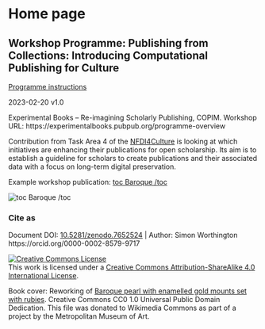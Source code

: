 # Home page

## Workshop Programme: Publishing from Collections: Introducing Computational Publishing for Culture

[Programme instructions](https://mrchristian.github.io/Workshop-Publishing-from-Collections/)

2023-02-20 v1.0

Experimental Books – Re-imagining Scholarly Publishing, COPIM. Workshop URL: https://experimentalbooks.pubpub.org/programme-overview

Contribution from Task Area 4 of the [NFDI4Culture](https://nfdi4culture.de/) is looking at which initiatives are enhancing their publications for open scholarship. Its aim is to establish a guideline for scholars to create publications and their associated data with a focus on long-term digital preservation.

Example workshop publication: [toc Baroque /toc](https://simonxix.github.io/Experimental_Books_workshop/)

<img src="[cover/cover-small.jpg](https://raw.githubusercontent.com/mrchristian/Workshop-Publishing-from-Collections/main/cover/cover-small.jpg)" alt="toc Baroque /toc">

### Cite as 

Document DOI: [10.5281/zenodo.7652524](https://doi.org/10.5281/zenodo.7652524) | Author: Simon Worthington https://orcid.org/0000-0002-8579-9717 

<a rel="license" href="http://creativecommons.org/licenses/by-sa/4.0/"><img alt="Creative Commons License" style="border-width:0" src="https://i.creativecommons.org/l/by-sa/4.0/88x31.png" /></a><br />This work is licensed under a <a rel="license" href="http://creativecommons.org/licenses/by-sa/4.0/">Creative Commons Attribution-ShareAlike 4.0 International License</a>.

Book cover: Reworking of [Baroque pearl with enamelled gold mounts set with rubies](https://en.wikipedia.org/wiki/File:Pendant_in_the_form_of_a_siren_MET_DT7173.jpg). Creative Commons CC0 1.0 Universal Public Domain Dedication. This file was donated to Wikimedia Commons as part of a project by the Metropolitan Museum of Art.
